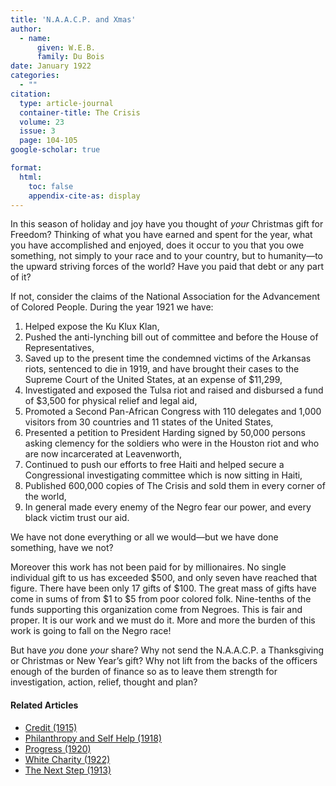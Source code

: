 ```yaml
---
title: 'N.A.A.C.P. and Xmas'
author:
  - name:
      given: W.E.B.
      family: Du Bois
date: January 1922
categories: 
  - ""
citation: 
  type: article-journal
  container-title: The Crisis
  volume: 23
  issue: 3
  page: 104-105
google-scholar: true

format:
  html:
    toc: false
    appendix-cite-as: display
---
```


In this season of holiday and joy have you thought of *your* Christmas gift for Freedom? Thinking of what you have earned and spent for the year, what you have accomplished and enjoyed, does it occur to you that you owe something, not simply to your race and to your country, but to humanity---to the upward striving forces of the world? Have you paid that debt or any part of it?

If not, consider the claims of the National Association for the Advancement of Colored People. During the year 1921 we have:

1. Helped expose the Ku Klux Klan,
2. Pushed the anti-lynching bill out of committee and before the House of Representatives,
3. Saved up to the present time the condemned victims of the Arkansas riots, sentenced to die in 1919, and have brought their cases to the Supreme Court of the United States, at an expense of $11,299,
4. Investigated and exposed the Tulsa riot and raised and disbursed a fund of $3,500 for physical relief and legal aid,
5. Promoted a Second Pan-African Congress with 110 delegates and 1,000 visitors from 30 countries and 11 states of the United States,
6. Presented a petition to President Harding signed by 50,000 persons asking clemency for the soldiers who were in the Houston riot and who are now incarcerated at Leavenworth,
7. Continued to push our efforts to free Haiti and helped secure a Congressional investigating committee which is now sitting in Haiti,
8. Published 600,000 copies of <span class="crisis-title">The Crisis</span> and sold them in every corner of the world,
9. In general made every enemy of the Negro fear our power, and every black victim trust our aid.

We have not done everything or all we would---but we have done something, have we not?

Moreover this work has not been paid for by millionaires. No single individual gift to us has exceeded $500, and only seven have reached that figure. There have been only 17 gifts of $100. The great mass of gifts have come in sums of from $1 to $5 from poor colored folk. Nine-tenths of the funds supporting this organization come from Negroes. This is fair and proper. It is our work and we must do it. More and more the burden of this work is going to fall on the Negro race!

But have *you* done *your* share? Why not send the N.A.A.C.P. a Thanksgiving or Christmas or New Year’s gift? Why not lift from the backs of the officers enough of the burden of finance so as to leave them strength for investigation, action, relief, thought and plan?

<!-- Similar articles start here -->
<div  class="clear-wrap"></div>

#### Related Articles

* [Credit (1915)](/Volumes/10/01/credit.html)
* [Philanthropy and Self Help (1918)](/Volumes/16/03/philanthropy_and_self_help.html)
* [Progress (1920)](/Volumes/21/01/progress.html)
* [White Charity (1922)](/Volumes/24/02/whitecharity.html)
* [The Next Step (1913)](/Volumes/06/02/next_step.html)

<!-- Similar articles end here -->